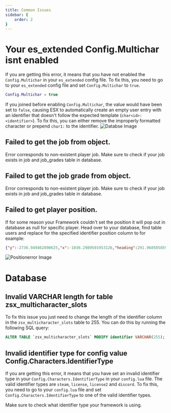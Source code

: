 ```yaml
---
title: Common Issues
sidebar: {
    order: 2
}
---
```



# Your es_extended Config.Multichar isnt enabled

If you are getting this error, it means that you have not enabled the `Config.Multichar` in your `es_extended` config file. To fix this, you need to go to your `es_extended` config file and set `Config.Multichar` to `true`.

```lua
Config.Multichar = true
```
If you joined before enabling `Config.Multichar`, the value would have been set to `false`, causing ESX to automatically create an empty user entry with an identifier that doesn't follow the expected template (`char<id>:<identifier>`). To fix this, you can either remove the improperly formatted character or prepend `char1:` to the identifier.
![Databse Image](../../../../assets/multicharacter/databaseerror.png)


## Failed to get the job from object.

Error corresponds to non-existent player job. Make sure to check if your job exists in job and job_grades table in database.

## Failed to get the job grade from object.

Error corresponds to non-existent player job. Make sure to check if your job exists in job and job_grades table in database.

## Failed to get player position.

If for some reason your Framework couldn't set the position it will pop out in database as null for specific player. Head over to your database, find table users and replace for the specified identifier position column to for example: 

```json
{"y":-2736.949462890625,"x":-1036.2989501953126,"heading":291.968505859375,"z":20.1640625}
```

![Positionerror Image](../../../../assets/multicharacter/positionerror.png)
# Database

## Invalid VARCHAR length for table zsx_multicharacter_slots

To fix this issue you just need to change the length of the identifier column in the `zsx_multicharacter_slots` table to 255. You can do this by running the following SQL query:
```sql
ALTER TABLE `zsx_multicharacter_slots` MODIFY identifier VARCHAR(255);
```

## Invalid identifier type for config value Config.Characters.IdentifierType

If you are getting this error, it means that you have set an invalid identifier type in your `Config.Characters.IdentifierType` in your `config.lua` file. The valid identifier types are `steam`, `license`, `license2` and `discord`. To fix this, you need to go to your `config.lua` file and set `Config.Characters.IdentifierType` to one of the valid identifier types.

Make sure to check what identifier type your framework is using.


<Tabs>
  <TabItem label="ESX">
  <Code code='-- DUMP OF es_extended/server/functions.lua
function ESX.GetIdentifier(playerId)
    local fxDk = GetConvarInt("sv_fxdkMode", 0)
    if fxDk == 1 then
        return "ESX-DEBUG-LICENCE"
    end

    local identifier = GetPlayerIdentifierByType(playerId, "license") -- here is the identifier type you use
    return identifier and identifier:gsub("license:", "")
end' label = "es_extended/server/functions.lua" mark ="license" lang="lua" >

</Code>
</TabItem>
  <TabItem label="QB">
    <Code code="-- DUMP OF qb-core/server/functions.lua
function QBCore.Functions.SetPlayerBucket(source, bucket)
    if source and bucket then
        local plicense = QBCore.Functions.GetIdentifier(source, 'license') -- here is the identifier type you use
        Player(source).state:set('instance', bucket, true)
        SetPlayerRoutingBucket(source, bucket)
        QBCore.Player_Buckets[plicense] = { id = source, bucket = bucket }
        return true
    else
        return false
    end
end" label = "qb-core/server/functions.lua" mark ="'license'" lang="lua" >

</Code>

</TabItem>
</Tabs>

